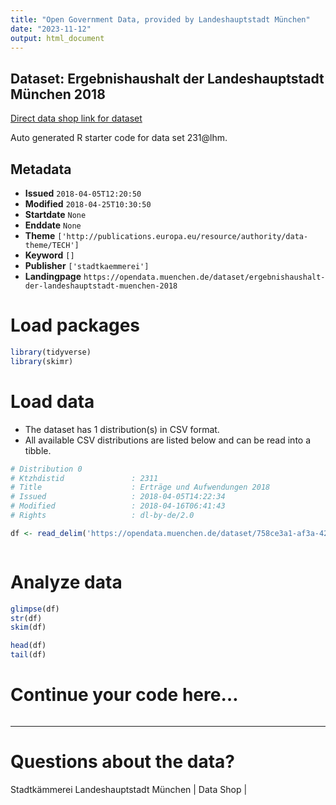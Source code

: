 ```yaml
---
title: "Open Government Data, provided by Landeshauptstadt München"
date: "2023-11-12"
output: html_document
---
```


## Dataset: Ergebnishaushalt der Landeshauptstadt München 2018

[Direct data shop link for dataset](https://opendata.muenchen.de/dataset/ergebnishaushalt-der-landeshauptstadt-muenchen-2018)

Auto generated R starter code for data set 231@lhm.

## Metadata

- **Issued** `2018-04-05T12:20:50`
- **Modified** `2018-04-25T10:30:50`
- **Startdate** `None`
- **Enddate** `None`
- **Theme** `['http://publications.europa.eu/resource/authority/data-theme/TECH']`
- **Keyword** `[]`
- **Publisher** `['stadtkaemmerei']`
- **Landingpage** `https://opendata.muenchen.de/dataset/ergebnishaushalt-der-landeshauptstadt-muenchen-2018`


# Load packages

```r

library(tidyverse)
library(skimr)

```

# Load data

-   The dataset has 1 distribution(s) in CSV format.
-   All available CSV distributions are listed below and can be read into a tibble.

```r

# Distribution 0
# Ktzhdistid               : 2311
# Title                    : Erträge und Aufwendungen 2018
# Issued                   : 2018-04-05T14:22:34
# Modified                 : 2018-04-16T06:41:43
# Rights                   : dl-by-de/2.0

df <- read_delim('https://opendata.muenchen.de/dataset/758ce3a1-af3a-42b7-85bb-3706b149a280/resource/f7677905-4dcb-4c7f-bffa-223def960082/download/180404lhmertragaufwand2018.csv')



```

# Analyze data

```r

glimpse(df)
str(df)
skim(df)

head(df)
tail(df)

```

# Continue your code here...

```r

```

------------------------------------------------------------------------

# Questions about the data?

Stadtkämmerei Landeshauptstadt München | Data Shop | 
